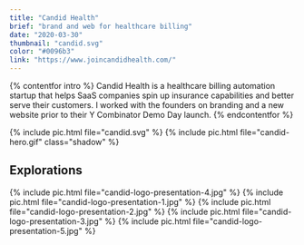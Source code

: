 ```yaml
---
title: "Candid Health"
brief: "brand and web for healthcare billing"
date: "2020-03-30"
thumbnail: "candid.svg"
color: "#0096b3"
link: "https://www.joincandidhealth.com/"
---
```


{% contentfor intro %}
Candid Health is a healthcare billing automation startup that helps SaaS companies spin up insurance capabilities and better serve their customers. I worked with the founders on branding and a new website prior to their Y Combinator Demo Day launch.
{% endcontentfor %}

{% include pic.html file="candid.svg" %}
{% include pic.html file="candid-hero.gif" class="shadow" %}

## Explorations

{% include pic.html file="candid-logo-presentation-4.jpg" %}
{% include pic.html file="candid-logo-presentation-1.jpg" %}
{% include pic.html file="candid-logo-presentation-2.jpg" %}
{% include pic.html file="candid-logo-presentation-3.jpg" %}
{% include pic.html file="candid-logo-presentation-5.jpg" %}
